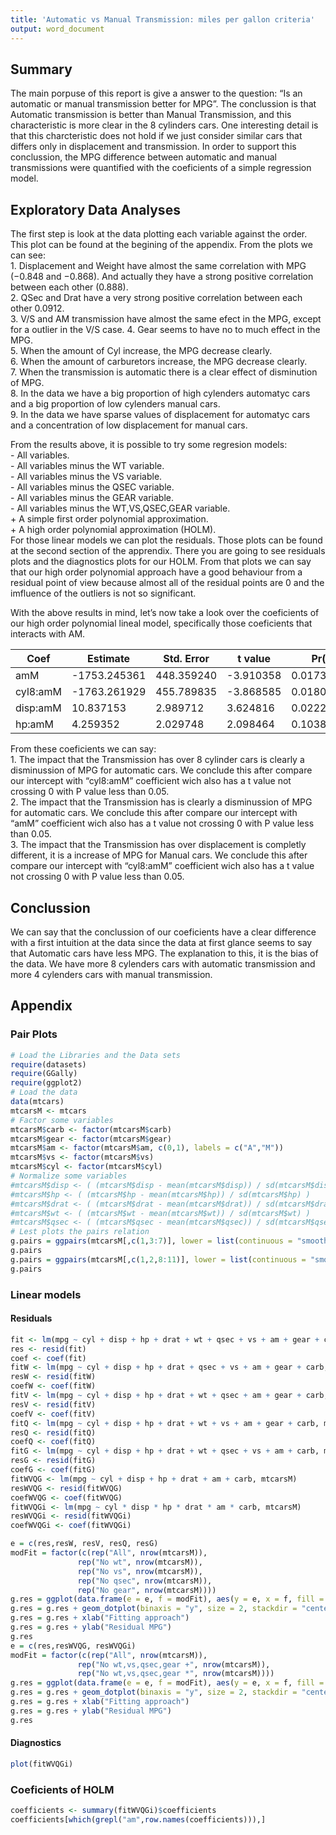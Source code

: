 ```yaml
---
title: 'Automatic vs Manual Transmission: miles per gallon criteria'
output: word_document
---
```

  
## Summary  
The main porpuse of this report is give a answer to the question: “Is an automatic or manual transmission better for MPG”. The conclussion is that Automatic transmission is better than Manual Transmission, and this characteristic is more clear in the 8 cylinders cars. One interesting detail is that this charcteristic does not hold if we just consider similar cars that differs only in displacement and transmission. In order to support this conclussion, the MPG difference between automatic and manual transmissions were quantified with the coeficients of a simple regression model.  

## Exploratory Data Analyses  
The first step is look at the data plotting each variable against the order. This plot can be found at the begining of the appendix. From the plots we can see:  
1. Displacement and Weight have almost the same correlation with MPG (−0.848 and −0.868). And actually they have a strong positive correlation between each other (0.888).  
2. QSec and Drat have a very strong positive correlation between each other 0.0912.  
3. V/S and AM transmission have almost the same efect in the MPG, except for a outlier in the V/S case.
4. Gear seems to have no to much effect in the MPG.  
5. When the amount of Cyl increase, the MPG decrease clearly.  
6. When the amount of carburetors increase, the MPG decrease clearly.  
7. When the transmission is automatic there is a clear effect of disminution of MPG.  
8. In the data we have a big proportion of high cylenders automatyc cars and a big proportion of low cylenders manual cars.  
9. In the data we have sparse values of displacement for automatyc cars and a concentration of low displacement for manual cars.  

From the results above, it is possible to try some regresion models:  
- All variables.  
- All variables minus the WT variable.  
- All variables minus the VS variable.  
- All variables minus the QSEC variable.  
- All variables minus the GEAR variable.  
- All variables minus the WT,VS,QSEC,GEAR variable.  
 + A simple first order polynomial approximation.  
 + A high order polynomial approximation (HOLM).  
For those linear models we can plot the residuals. Those plots can be found at the second section of the apprendix. There you are going to see residuals plots and the diagnostics plots for our HOLM. From that plots we can say that our high order polynomial approach have a good behaviour from a residual point of view because almost all of the residual points are 0 and the imfluence of the outliers is not so significant.  

With the above results in mind, let's now take a look over the coeficients of our high order polynomial lineal model, specifically those coeficients that interacts with AM.  
  
  Coef  |    Estimate  | Std. Error |  t value  | Pr(>|t|)
------- | ------------ | ---------- | --------- | ----------
amM     | -1753.245361 | 448.359240 | -3.910358 | 0.01738857
cyl8:amM| -1763.261929 | 455.789835 | -3.868585 | 0.01801514
disp:amM|    10.837153 | 2.989712   | 3.624816  | 0.02226192
hp:amM  |     4.259352 | 2.029748   | 2.098464  | 0.10383323

From these coeficients we can say:  
1. The impact that the Transmission has over 8 cylinder cars is clearly a disminussion of MPG for automatic cars. We conclude this after compare our intercept with "cyl8:amM" coefficient wich also has a t value not crossing 0 with P value less than 0.05.  
2. The impact that the Transmission has is clearly a disminussion of MPG for automatic cars. We conclude this after compare our intercept with "amM" coefficient wich also has a t value not crossing 0 with P value less than 0.05.  
3. The impact that the Transmission has over displacement is completly different, it is a increase of MPG for Manual cars. We conclude this after compare our intercept with "cyl8:amM" coefficient wich also has a t value not crossing 0 with P value less than 0.05.  

## Conclussion  
We can say that the conclussion of our coeficients have a clear difference with a first intuition at the data since the data at first glance seems to say that Automatic cars have less MPG. 
The explanation to this, it is the bias of the data. We have more 8 cylenders cars with automatic transmission and more 4 cylenders cars with manual transmission.  

## Appendix  

### Pair Plots  
```r
# Load the Libraries and the Data sets
require(datasets)
require(GGally)
require(ggplot2)
# Load the data
data(mtcars)
mtcarsM <- mtcars
# Factor some variables
mtcarsM$carb <- factor(mtcarsM$carb)
mtcarsM$gear <- factor(mtcarsM$gear)
mtcarsM$am <- factor(mtcarsM$am, c(0,1), labels = c("A","M"))
mtcarsM$vs <- factor(mtcarsM$vs)
mtcarsM$cyl <- factor(mtcarsM$cyl)
# Normalize some variables
#mtcarsM$disp <- ( (mtcarsM$disp - mean(mtcarsM$disp)) / sd(mtcarsM$disp) )
#mtcarsM$hp <- ( (mtcarsM$hp - mean(mtcarsM$hp)) / sd(mtcarsM$hp) )
#mtcarsM$drat <- ( (mtcarsM$drat - mean(mtcarsM$drat)) / sd(mtcarsM$drat) )
#mtcarsM$wt <- ( (mtcarsM$wt - mean(mtcarsM$wt)) / sd(mtcarsM$wt) )
#mtcarsM$qsec <- ( (mtcarsM$qsec - mean(mtcarsM$qsec)) / sd(mtcarsM$qsec) )
# Lest plots the pairs relation
g.pairs = ggpairs(mtcarsM[,c(1,3:7)], lower = list(continuous = "smooth"),params = c(method = "loess"))
g.pairs
g.pairs = ggpairs(mtcarsM[,c(1,2,8:11)], lower = list(continuous = "smooth"),params = c(method = "loess"))
g.pairs
```

### Linear models  

#### Residuals  
```r
fit <- lm(mpg ~ cyl + disp + hp + drat + wt + qsec + vs + am + gear + carb, mtcarsM)
res <- resid(fit)
coef <- coef(fit)
fitW <- lm(mpg ~ cyl + disp + hp + drat + qsec + vs + am + gear + carb, mtcarsM)
resW <- resid(fitW)
coefW <- coef(fitW)
fitV <- lm(mpg ~ cyl + disp + hp + drat + wt + qsec + am + gear + carb, mtcarsM)
resV <- resid(fitV)
coefV <- coef(fitV)
fitQ <- lm(mpg ~ cyl + disp + hp + drat + wt + vs + am + gear + carb, mtcarsM)
resQ <- resid(fitQ)
coefQ <- coef(fitQ)
fitG <- lm(mpg ~ cyl + disp + hp + drat + wt + qsec + vs + am + carb, mtcarsM)
resG <- resid(fitG)
coefG <- coef(fitG)
fitWVQG <- lm(mpg ~ cyl + disp + hp + drat + am + carb, mtcarsM)
resWVQG <- resid(fitWVQG)
coefWVQG <- coef(fitWVQG)
fitWVQGi <- lm(mpg ~ cyl * disp * hp * drat * am * carb, mtcarsM)
resWVQGi <- resid(fitWVQGi)
coefWVQGi <- coef(fitWVQGi)

e = c(res,resW, resV, resQ, resG)
modFit = factor(c(rep("All", nrow(mtcarsM)),
               rep("No wt", nrow(mtcarsM)),
               rep("No vs", nrow(mtcarsM)),
               rep("No qsec", nrow(mtcarsM)),
               rep("No gear", nrow(mtcarsM))))
g.res = ggplot(data.frame(e = e, f = modFit), aes(y = e, x = f, fill = f))
g.res = g.res + geom_dotplot(binaxis = "y", size = 2, stackdir = "center")
g.res = g.res + xlab("Fitting approach")
g.res = g.res + ylab("Residual MPG")
g.res
e = c(res,resWVQG, resWVQGi)
modFit = factor(c(rep("All", nrow(mtcarsM)),
               rep("No wt,vs,qsec,gear +", nrow(mtcarsM)),
               rep("No wt,vs,qsec,gear *", nrow(mtcarsM))))
g.res = ggplot(data.frame(e = e, f = modFit), aes(y = e, x = f, fill = f))
g.res = g.res + geom_dotplot(binaxis = "y", size = 2, stackdir = "center")
g.res = g.res + xlab("Fitting approach")
g.res = g.res + ylab("Residual MPG")
g.res
```

#### Diagnostics  
```r
plot(fitWVQGi)
```

### Coeficients of HOLM  
```r
coefficients <- summary(fitWVQGi)$coefficients
coefficients[which(grepl("am",row.names(coefficients))),]
```

